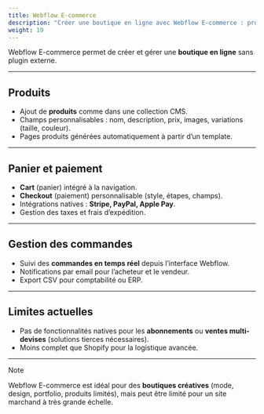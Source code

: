 ```yaml
---
title: Webflow E-commerce
description: "Créer une boutique en ligne avec Webflow E-commerce : produits, panier et paiement intégrés."
weight: 19
---
```


Webflow E-commerce permet de créer et gérer une **boutique en ligne** sans plugin externe.

---

## Produits

- Ajout de **produits** comme dans une collection CMS.  
- Champs personnalisables : nom, description, prix, images, variations (taille, couleur).  
- Pages produits générées automatiquement à partir d’un template.

---

## Panier et paiement

- **Cart** (panier) intégré à la navigation.  
- **Checkout** (paiement) personnalisable (style, étapes, champs).  
- Intégrations natives : **Stripe, PayPal, Apple Pay**.  
- Gestion des taxes et frais d’expédition.  

---

## Gestion des commandes

- Suivi des **commandes en temps réel** depuis l’interface Webflow.  
- Notifications par email pour l’acheteur et le vendeur.  
- Export CSV pour comptabilité ou ERP.  

---

## Limites actuelles

- Pas de fonctionnalités natives pour les **abonnements** ou **ventes multi-devises** (solutions tierces nécessaires).  
- Moins complet que Shopify pour la logistique avancée.

---

> [!NOTE]  
> Webflow E-commerce est idéal pour des **boutiques créatives** (mode, design, portfolio, produits limités), mais peut être limité pour un site marchand à très grande échelle.
